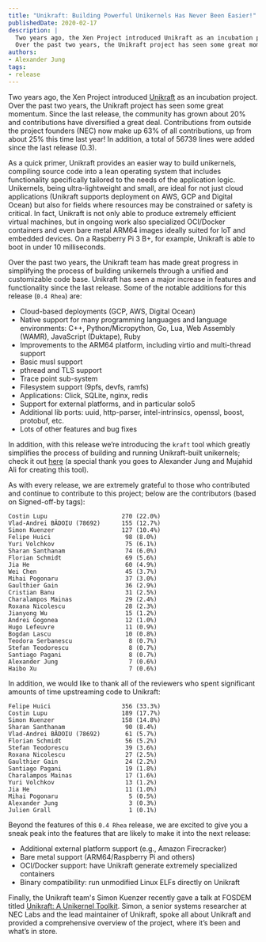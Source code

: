 ```yaml
---
title: "Unikraft: Building Powerful Unikernels Has Never Been Easier!"
publishedDate: 2020-02-17
description: |
  Two years ago, the Xen Project introduced Unikraft as an incubation project.
  Over the past two years, the Unikraft project has seen some great momentum.
authors:
- Alexander Jung
tags:
- release
---
```


Two years ago, the Xen Project introduced [Unikraft](http://unikraft.org) as an
incubation project. Over the past two years, the Unikraft project has seen some
great momentum. Since the last release, the community has grown about 20% and
contributions have diversified a great deal. Contributions from outside the
project founders (NEC) now make up 63% of all contributions, up from about 25%
this time last year! In addition, a total of 56739 lines were added since the
last release (0.3).

As a quick primer, Unikraft provides an easier way to build unikernels,
compiling source code into a lean operating system that includes functionality
specifically tailored to the needs of the application logic. Unikernels, being
ultra-lightweight and small, are ideal for not just cloud applications (Unikraft
supports deployment on AWS, GCP and Digital Ocean) but also for fields where
resources may be constrained or safety is critical. In fact, Unikraft is not
only able to produce extremely efficient virtual machines, but in ongoing work
also specialized OCI/Docker containers and even bare metal ARM64 images ideally
suited for IoT and embedded devices. On a Raspberry Pi 3 B+, for example,
Unikraft is able to boot in under 10 milliseconds.

Over the past two years, the Unikraft team has made great progress in
simplifying the process of building unikernels through a unified and
customizable code base. Unikraft has seen a major increase in features and
functionality since the last release. Some of the notable additions for this
release (`0.4 Rhea`) are:

* Cloud-based deployments (GCP, AWS, Digital Ocean)
* Native support for many programming languages and language environments: C++, Python/Micropython, Go, Lua, Web Assembly (WAMR), JavaScript (Duktape), Ruby
* Improvements to the ARM64 platform, including virtio and multi-thread support
* Basic musl support
* pthread and TLS support
* Trace point sub-system
* Filesystem support (9pfs, devfs, ramfs)
* Applications: Click, SQLite, nginx, redis
* Support for external platforms, and in particular solo5
* Additional lib ports: uuid, http-parser, intel-intrinsics, openssl, boost, protobuf, etc.
* Lots of other features and bug fixes

In addition, with this release we’re introducing the `kraft` tool which greatly
simplifies the process of building and running Unikraft-built unikernels; check
it out [here](https://github.com/unikraft/kraft) (a special thank you goes to
Alexander Jung and Mujahid Ali for creating this tool).

As with every release, we are extremely grateful to those who
contributed and continue to contribute to this project; below are the
contributors (based on Signed-off-by tags):

```
Costin Lupu                     270 (22.0%)
Vlad-Andrei BĂDOIU (78692)      155 (12.7%)
Simon Kuenzer                   127 (10.4%)
Felipe Huici                     98 (8.0%)
Yuri Volchkov                    75 (6.1%)
Sharan Santhanam                 74 (6.0%)
Florian Schmidt                  69 (5.6%)
Jia He                           60 (4.9%)
Wei Chen                         45 (3.7%)
Mihai Pogonaru                   37 (3.0%)
Gaulthier Gain                   36 (2.9%)
Cristian Banu                    31 (2.5%)
Charalampos Mainas               29 (2.4%)
Roxana Nicolescu                 28 (2.3%)
Jianyong Wu                      15 (1.2%)
Andrei Gogonea                   12 (1.0%)
Hugo Lefeuvre                    11 (0.9%)
Bogdan Lascu                     10 (0.8%)
Teodora Serbanescu                8 (0.7%)
Stefan Teodorescu                 8 (0.7%)
Santiago Pagani                   8 (0.7%)
Alexander Jung                    7 (0.6%)
Haibo Xu                          7 (0.6%)
```

In addition, we would like to thank all of the reviewers who spent
significant amounts of time upstreaming code to Unikraft:

```
Felipe Huici                    356 (33.3%)
Costin Lupu                     189 (17.7%)
Simon Kuenzer                   158 (14.8%)
Sharan Santhanam                 90 (8.4%)
Vlad-Andrei BĂDOIU (78692)       61 (5.7%)
Florian Schmidt                  56 (5.2%)
Stefan Teodorescu                39 (3.6%)
Roxana Nicolescu                 27 (2.5%)
Gaulthier Gain                   24 (2.2%)
Santiago Pagani                  19 (1.8%)
Charalampos Mainas               17 (1.6%)
Yuri Volchkov                    13 (1.2%)
Jia He                           11 (1.0%)
Mihai Pogonaru                    5 (0.5%)
Alexander Jung                    3 (0.3%)
Julien Grall                      1 (0.1%)
```

Beyond the features of this `0.4 Rhea` release, we are excited to give
you a sneak peak into the features that are likely to make it into the
next release:

* Additional external platform support (e.g., Amazon Firecracker)
* Bare metal support (ARM64/Raspberry Pi and others)
* OCI/Docker support: have Unikraft generate extremely specialized containers
* Binary compatibility: run unmodified Linux ELFs directly on Unikraft

Finally, the Unikraft team's Simon Kuenzer recently gave a talk at
FOSDEM titled [Unikraft: A Unikernel Toolkit](https://fosdem.org/2020/schedule/event/uk_unicraft/). Simon, a senior systems
researcher at NEC Labs and the lead maintainer of Unikraft, spoke all
about Unikraft and provided a comprehensive overview of the project,
where it’s been and what’s in store.
